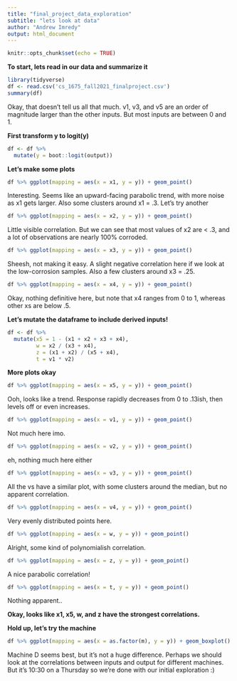 ---
title: "final_project_data_exploration"
subtitle: "lets look at data"
author: "Andrew Imredy"
output: html_document
---

```{r setup, include=FALSE}
knitr::opts_chunk$set(echo = TRUE)
```

**To start, lets read in our data and summarize it**
```{r, read_and_summarize, eval=TRUE}
library(tidyverse)
df <- read.csv('cs_1675_fall2021_finalproject.csv')
summary(df)
```

Okay, that doesn't tell us all that much. v1, v3, and v5 are an order of magnitude larger than the other inputs. But most inputs are between 0 and 1.

**First transform y to logit(y)**
```{r, logit}
df <- df %>% 
  mutate(y = boot::logit(output))
```

**Let's make some plots**
```{r, plot1}
df %>% ggplot(mapping = aes(x = x1, y = y)) + geom_point()
```

Interesting. Seems like an upward-facing parabolic trend, with more noise as x1 gets larger. Also some clusters around x1 = .3. Let's try another

```{r, plot2}
df %>% ggplot(mapping = aes(x = x2, y = y)) + geom_point()
```

Little visible correlation. But we can see that most values of x2 are < .3, and a lot of observations are nearly 100% corroded.

```{r, plot3}
df %>% ggplot(mapping = aes(x = x3, y = y)) + geom_point()
```

Sheesh, not making it easy. A slight negative correlation here if we look at the low-corrosion samples. Also a few clusters around x3 = .25.

```{r, plot4}
df %>% ggplot(mapping = aes(x = x4, y = y)) + geom_point()
```

Okay, nothing definitive here, but note that x4 ranges from 0 to 1, whereas other xs are below .5.

**Let's mutate the dataframe to include derived inputs!**
```{r, mutate}
df <- df %>% 
  mutate(x5 = 1 - (x1 + x2 + x3 + x4),
         w = x2 / (x3 + x4),
         z = (x1 + x2) / (x5 + x4),
         t = v1 * v2)
```

**More plots okay**
```{r, plot5}
df %>% ggplot(mapping = aes(x = x5, y = y)) + geom_point()
```

Ooh, looks like a trend. Response rapidly decreases from 0 to .13ish, then levels off or even increases.

```{r, plotv1}
df %>% ggplot(mapping = aes(x = v1, y = y)) + geom_point()
```

Not much here imo.

```{r, plotv2}
df %>% ggplot(mapping = aes(x = v2, y = y)) + geom_point()
```

eh, nothing much here either

```{r, plotv3}
df %>% ggplot(mapping = aes(x = v3, y = y)) + geom_point()
```

All the vs have a similar plot, with some clusters around the median, but no apparent correlation.

```{r, plotv4}
df %>% ggplot(mapping = aes(x = v4, y = y)) + geom_point()
```

Very evenly distributed points here. 

```{r, plotw}
df %>% ggplot(mapping = aes(x = w, y = y)) + geom_point()
```

Alright, some kind of polynomialish correlation.

```{r, plotz}
df %>% ggplot(mapping = aes(x = z, y = y)) + geom_point()
```

A nice parabolic correlation!

```{r, plott}
df %>% ggplot(mapping = aes(x = t, y = y)) + geom_point()
```

Nothing apparent..

**Okay, looks like x1, x5, w, and z have the strongest correlations.**

**Hold up, let's try the machine**
```{r, plotm}
df %>% ggplot(mapping = aes(x = as.factor(m), y = y)) + geom_boxplot()
```

Machine D seems best, but it's not a huge difference. Perhaps we should look at the correlations between inputs and output for different machines. But it's 10:30 on a Thursday so we're done with our initial exploration :)